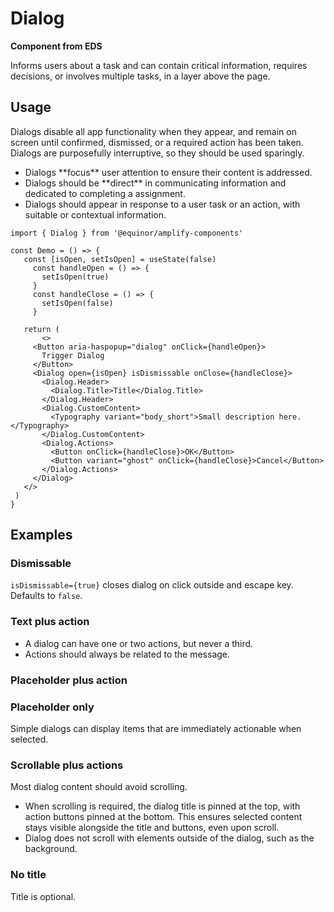 
# Dialog

**Component from EDS**

Informs users about a task and can contain critical information, requires decisions, or involves multiple tasks, in a layer above the page.

<Links
  ariaUrl="https://www.w3.org/WAI/ARIA/apg/patterns/dialogmodal/"
  figmaUrl="https://www.figma.com/file/0bGXR2sCwMVSDNyyzu5BXrO5/UI%E2%80%94User-Interface?node-id=17620%3A721"
  documentationUrl="https://eds.equinor.com/0b0c666ab/p/059c0e-dialog/b/087c3e"
  sourceUrl="https://github.com/equinor/design-system/blob/develop/packages/eds-core-react/src/components/Dialog/Dialog.tsx"
  npmUrl="https://www.npmjs.com/package/@equinor/eds-core-react"
/>

<Primary />
<PropsTable />

## Usage

Dialogs disable all app functionality when they appear, and remain on screen until confirmed, dismissed, or a required action has been taken.
Dialogs are purposefully interruptive, so they should be used sparingly.

<ul>
  <li>Dialogs **focus** user attention to ensure their content is addressed.</li>
  <li>Dialogs should be **direct** in communicating information and dedicated to completing a assignment.</li>
  <li>Dialogs should appear in response to a user task or an action, with suitable or contextual information.</li>
</ul>

 ```tsx
import { Dialog } from '@equinor/amplify-components'

const Demo = () => {
    const [isOpen, setIsOpen] = useState(false)
      const handleOpen = () => {
        setIsOpen(true)
      }
      const handleClose = () => {
        setIsOpen(false)
      }

    return (
        <>
      <Button aria-haspopup="dialog" onClick={handleOpen}>
        Trigger Dialog
      </Button>
      <Dialog open={isOpen} isDismissable onClose={handleClose}>
        <Dialog.Header>
          <Dialog.Title>Title</Dialog.Title>
        </Dialog.Header>
        <Dialog.CustomContent>
          <Typography variant="body_short">Small description here.</Typography>
        </Dialog.CustomContent>
        <Dialog.Actions>
          <Button onClick={handleClose}>OK</Button>
          <Button variant="ghost" onClick={handleClose}>Cancel</Button>
        </Dialog.Actions>
      </Dialog>
    </>
  )
}
```

## Examples

### Dismissable

`isDismissable={true}` closes dialog on click outside and escape key. Defaults to `false`.

<Canvas of={ComponentStories.Dismissable} />

### Text plus action

<ul>
  <li> A dialog can have one or two actions, but never a third.</li>
  <li>Actions should always be related to the message. </li>
</ul>

<Canvas of={ComponentStories.TextPlusAction} />

### Placeholder plus action

<Canvas of={ComponentStories.PlaceholderPlusAction} />

### Placeholder only

Simple dialogs can display items that are immediately actionable when selected.

<Canvas of={ComponentStories.PlaceholderOnly} />

### Scrollable plus actions

Most dialog content should avoid scrolling.
<ul>
  <li> When scrolling is required, the dialog title is pinned at the top,
    with action buttons pinned at the bottom. This ensures selected content stays visible alongside the title and buttons,
    even upon scroll.</li>
  <li>Dialog does not scroll with elements outside of the dialog, such as the background.</li>
</ul>

<Canvas of={ComponentStories.ScrollablePlusActions} />

### No title

Title is optional.

<Canvas of={ComponentStories.NoTitle} />
